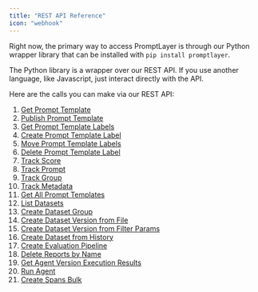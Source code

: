 ```yaml
---
title: "REST API Reference"
icon: "webhook"
---
```


Right now, the primary way to access PromptLayer is through our Python wrapper library that can be installed with `pip install promptlayer`.

The Python library is a wrapper over our REST API. If you use another language, like Javascript, just interact directly with the API.

Here are the calls you can make via our REST API:

1. [Get Prompt Template](/reference/templates-get)
2. [Publish Prompt Template](/reference/templates-publish)
3. [Get Prompt Template Labels](/reference/templates-labels-get)
4. [Create Prompt Template Label](/reference/prompt-labels-create)
5. [Move Prompt Template Labels](/reference/prompt-labels-patch)
6. [Delete Prompt Template Label](/reference/prompt-labels-delete)
7. [Track Score](/reference/track-score)
8. [Track Prompt](/reference/track-prompt)
9. [Track Group](/reference/track-group)
10. [Track Metadata](/reference/track-metadata)
11. [Get All Prompt Templates](/reference/list-prompt-templates)
12. [List Datasets](/reference/list-datasets)
13. [Create Dataset Group](/reference/create-dataset-group)
14. [Create Dataset Version from File](/reference/create-dataset-version-from-file)
15. [Create Dataset Version from Filter Params](/reference/create-dataset-version-from-filter-params)
16. [Create Dataset from History](/reference/create-dataset-version-from-filter-params)
17. [Create Evaluation Pipeline](/reference/create-reports)
18. [Delete Reports by Name](/reference/delete-reports-by-name)
19. [Get Agent Version Execution Results](/reference/workflow-version-execution-results)
20. [Run Agent](/reference/run-workflow)
21. [Create Spans Bulk](/reference/spans-bulk)
